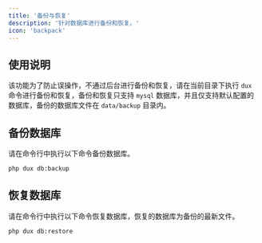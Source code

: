 ```yaml
---
title: '备份与恢复'
description: '针对数据库进行备份和恢复。'
icon: 'backpack'
---
```


## 使用说明

该功能为了防止误操作，不通过后台进行备份和恢复，请在当前目录下执行 `dux` 命令进行备份和恢复，备份和恢复只支持 `mysql` 数据库，并且仅支持默认配置的数据库，备份的数据库文件在 `data/backup` 目录内。

## 备份数据库

请在命令行中执行以下命令备份数据库。

```sh
php dux db:backup
```

## 恢复数据库

请在命令行中执行以下命令恢复数据库，恢复的数据库为备份的最新文件。

```sh
php dux db:restore
```